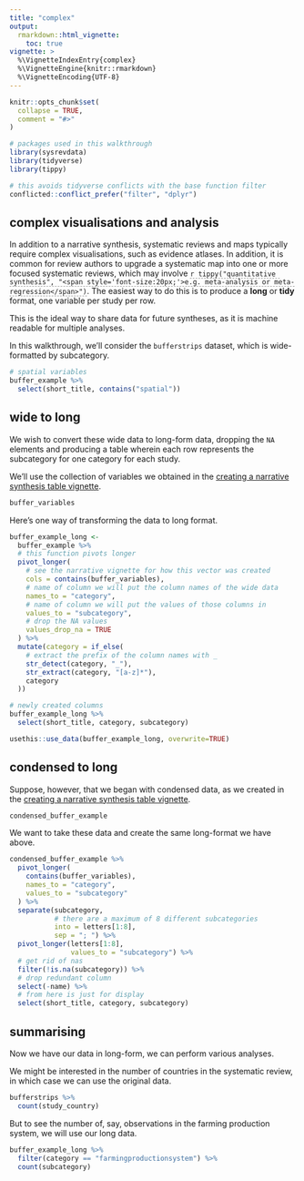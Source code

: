 ```yaml
---
title: "complex"
output: 
  rmarkdown::html_vignette:
    toc: true
vignette: >
  %\VignetteIndexEntry{complex}
  %\VignetteEngine{knitr::rmarkdown}
  %\VignetteEncoding{UTF-8}
---
```

<style>
u.dotted{
  border-bottom: 1px dashed #999;
  text-decoration: none; 
}
</style>
```r
knitr::opts_chunk$set(
  collapse = TRUE,
  comment = "#>"
)
```

```r
# packages used in this walkthrough
library(sysrevdata)
library(tidyverse)
library(tippy)

# this avoids tidyverse conflicts with the base function filter
conflicted::conflict_prefer("filter", "dplyr")
```

## complex visualisations and analysis

In addition to a narrative synthesis, systematic reviews and maps typically require complex visualisations, such as evidence atlases. In addition, it is common for review authors to upgrade a systematic map into one or more focused systematic reviews, which may involve <u class="dotted">`r tippy("quantitative synthesis", "<span style='font-size:20px;'>e.g. meta-analysis or meta-regression</span>")`</u>. The easiest way to do this is to produce a **long** or **tidy** format, one variable per study per row. 

This is the ideal way to share data for future syntheses, as it is machine readable for multiple analyses.

In this walkthrough, we'll consider the `bufferstrips` dataset, which is wide-formatted by subcategory. 

```r
# spatial variables
buffer_example %>% 
  select(short_title, contains("spatial"))
```


## wide to long

We wish to convert these wide data to long-form data, dropping the `NA` elements and producing a table wherein each row represents the subcategory for one category for each study.

We'll use the collection of variables we obtained in the [creating a narrative synthesis table vignette](narrative.html). 

```r
buffer_variables
```

Here's one way of transforming the data to long format. 

```r
buffer_example_long <-
  buffer_example %>%
  # this function pivots longer
  pivot_longer(
    # see the narrative vignette for how this vector was created
    cols = contains(buffer_variables),
    # name of column we will put the column names of the wide data
    names_to = "category",
    # name of column we will put the values of those columns in
    values_to = "subcategory",
    # drop the NA values
    values_drop_na = TRUE
  ) %>%
  mutate(category = if_else(
    # extract the prefix of the column names with _
    str_detect(category, "_"),
    str_extract(category, "[a-z]*"),
    category
  ))

# newly created columns
buffer_example_long %>%
  select(short_title, category, subcategory)

```

```r
usethis::use_data(buffer_example_long, overwrite=TRUE)
```


## condensed to long

Suppose, however, that we began with condensed data, as we created in the [creating a narrative synthesis table vignette](narrative.html). 

```r
condensed_buffer_example
```

We want to take these data and create the same long-format we have above.

```r
condensed_buffer_example %>% 
  pivot_longer(
    contains(buffer_variables),
    names_to = "category",
    values_to = "subcategory"
  ) %>% 
  separate(subcategory,
           # there are a maximum of 8 different subcategories
           into = letters[1:8],
           sep = "; ") %>% 
  pivot_longer(letters[1:8],
               values_to = "subcategory") %>%
  # get rid of nas
  filter(!is.na(subcategory)) %>%
  # drop redundant column
  select(-name) %>% 
  # from here is just for display
  select(short_title, category, subcategory)


```

## summarising

Now we have our data in long-form, we can perform various analyses.

We might be interested in the number of countries in the systematic review, in which case we can use the original data.

```r
bufferstrips %>% 
  count(study_country)
```

But to see the number of, say, observations in the farming production system, we will use our long data.

```r
buffer_example_long %>%
  filter(category == "farmingproductionsystem") %>%
  count(subcategory)
  
  
```




